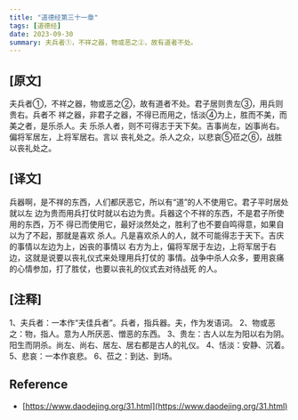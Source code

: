 ```yaml
---
title: "道德经第三十一章"
tags: [道德经]
date: 2023-09-30
summary: 夫兵者①，不祥之器，物或恶之②，故有道者不处。
---
```


## [原文]

夫兵者①，不祥之器，物或恶之②，故有道者不处。君子居则贵左③，用兵则贵右。兵者不
祥之器，非君子之器，不得已而用之，恬淡④为上，胜而不美，而美之者，是乐杀人。夫
乐杀人者，则不可得志于天下矣。吉事尚左，凶事尚右。偏将军居左，上将军居右。言以
丧礼处之。杀人之众，以悲哀⑤莅之⑥，战胜以丧礼处之。

## [译文]

兵器啊，是不祥的东西，人们都厌恶它，所以有“道”的人不使用它。君子平时居处就以左
边为贵而用兵打仗时就以右边为贵。兵器这个不祥的东西，不是君子所使用的东西，万不
得已而使用它，最好淡然处之，胜利了也不要自鸣得意，如果自以为了不起，那就是喜欢
杀人。凡是喜欢杀人的人，就不可能得志于天下。吉庆的事情以左边为上，凶丧的事情以
右方为上，偏将军居于左边，上将军居于右边，这就是说要以丧礼仪式来处理用兵打仗的
事情。战争中杀人众多，要用哀痛的心情参加，打了胜仗，也要以丧礼的仪式去对待战死
的人。

## [注释]

1、夫兵者：一本作“夫佳兵者”。兵者，指兵器。夫，作为发语词。
2、物或恶之：物，指人。意为人所厌恶、憎恶的东西。
3、贵左：古人以左为阳以右为阴。阳生而阴杀。尚左、尚右、居左、居右都是古人的礼仪。
4、恬淡：安静、沉着。
5、悲哀：一本作哀悲。
6、莅之：到达、到场。

## Reference

- [https://www.daodejing.org/31.html](https://www.daodejing.org/31.html)
